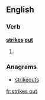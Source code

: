 ==English==

===Verb===
'''[[strike]]s [[out]]'''

# {{en-third-person singular of|strike out}}

===Anagrams===
* [[strikeouts#English|strikeouts]]

[[fr:strikes out]]